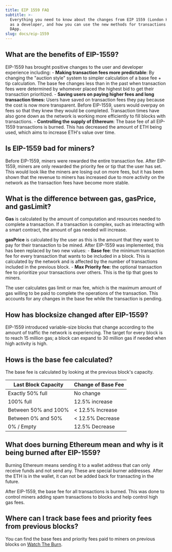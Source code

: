 ```yaml
---
title: EIP 1559 FAQ
subtitle: >-
  Everything you need to know about the changes from EIP 1559 (London Hardfork)
  as a developer, and how you can use the new methods for transactions in your
  DApp.
slug: docs/eip-1559
---
```



## What are the benefits of EIP-1559?

EIP-1559 has brought positive changes to the user and developer experience including: - **Making transaction fees more predictable**: By changing the "auction style" system to simpler calculation of a base fee + tip calculation. The base fee changes less than in the past when transaction fees were determined by whomever placed the highest bid to get their transaction prioritized. - **Saving users on paying higher fees and long transaction times:** Users have saved on transaction fees they pay because the cost is now more transparent. Before EIP-1559, users would overpay on fees so that they knew they would be completed. Transaction times have also gone down as the network is working more efficiently to fill blocks with transactions. - **Controlling the supply of Ethereum**: The base fee of all EIP-1559 transactions is burned. This has decreased the amount of ETH being used, which aims to increase ETH's value over time.

## Is EIP-1559 bad for miners?

Before EIP-1559, miners were rewarded the entire transaction fee. After EIP-1559, miners are only rewarded the priority fee or tip that the user has set. This would look like the miners are losing out on more fees, but it has been shown that the revenue to miners has increased due to more activity on the network as the transaction fees have become more stable.

## What is the difference between gas, gasPrice, and gasLimit?

**Gas** is calculated by the amount of computation and resources needed to complete a transaction. If a transaction is complex, such as interacting with a smart contract, the amount of gas needed will increase.

**gasPrice** is calculated by the user as this is the amount that they want to pay for their transaction to be mined. After EIP-1559 was implemented, this has been replaced by two new values: - **Base fee**: the minimum transaction fee for every transaction that wants to be included in a block. This is calculated by the network and is affected by the number of transactions included in the previous block. - **Max Priority fee:** the optional transaction fee to prioritize your transactions over others. This is the tip that goes to miners.

The user calculates gas limit or max fee, which is the maximum amount of gas willing to be paid to complete the operations of the transaction. This accounts for any changes in the base fee while the transaction is pending.

## How has blocksize changed after EIP-1559?

EIP-1559 introduced variable-size blocks that change according to the amount of traffic the network is experiencing. The target for every block is to reach 15 million gas; a block can expand to 30 million gas if needed when high activity is high.

## Hows is the base fee calculated?

The base fee is calculated by looking at the previous block's capacity.

| Last Block Capacity  | Change of Base Fee |
| -------------------- | ------------------ |
| Exactly 50% full     | No change          |
| 100% full            | 12.5% increase     |
| Between 50% and 100% | \< 12.5% Increase  |
| Between 0% and 50%   | \< 12.5% Decrease  |
| 0% / Empty           | 12.5% Decrease     |

## What does burning Ethereum mean and why is it being burned after EIP-1559?

Burning Ethereum means sending it to a wallet address that can only receive funds and not send any. These are special burner addresses. After the ETH is in the wallet, it can not be added back for transacting in the future.

After EIP-1559, the base fee for all transactions is burned. This was done to control miners adding spam transactions to blocks and help control high gas fees.

## Where can I track base fees and priority fees from previous blocks?

You can find the base fees and priority fees paid to miners on previous blocks on [Watch The Burn](https://watchtheburn.com/).
